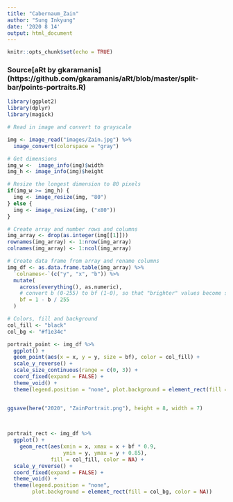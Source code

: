 ```yaml
---
title: "Cabernaum_Zain"
author: "Sung Inkyung"
date: '2020 8 14'
output: html_document
---
```


```r
knitr::opts_chunk$set(echo = TRUE)
```
### Source[aRt by gkaramanis] (https://github.com/gkaramanis/aRt/blob/master/split-bar/points-portraits.R)
```r
library(ggplot2)
library(dplyr)
library(magick)
```


```r
# Read in image and convert to grayscale

img <- image_read("images/Zain.jpg") %>% 
  image_convert(colorspace = "gray")

# Get dimensions
img_w <-  image_info(img)$width
img_h <- image_info(img)$height

# Resize the longest dimension to 80 pixels
if(img_w >= img_h) {
  img <- image_resize(img, "80")
} else {
  img <- image_resize(img, ("x80"))
}

# Create array and number rows and columns
img_array <- drop(as.integer(img[[1]]))
rownames(img_array) <- 1:nrow(img_array)
colnames(img_array) <- 1:ncol(img_array)

# Create data frame from array and rename columns
img_df <- as.data.frame.table(img_array) %>% 
  `colnames<-`(c("y", "x", "b")) %>% 
  mutate(
    across(everything(), as.numeric),
    # convert b (0-255) to bf (1-0), so that "brighter" values become smaller bars
    bf = 1 - b / 255
  )

# Colors, fill and background
col_fill <- "black"
col_bg <- "#f1e34c"
```


```r
portrait_point <- img_df %>% 
  ggplot() +
  geom_point(aes(x = x, y = y, size = bf), color = col_fill) +
  scale_y_reverse() +
  scale_size_continuous(range = c(0, 3)) +
  coord_fixed(expand = FALSE) +
  theme_void() +
  theme(legend.position = "none", plot.background = element_rect(fill = col_bg, color = NA)) 


ggsave(here("2020", "ZainPortrait.png"), height = 8, width = 7)
  
  
```

```r
portrait_rect <- img_df %>% 
  ggplot() +
	geom_rect(aes(xmin = x, xmax = x + bf * 0.9, 
	              ymin = y, ymax = y + 0.85), 
	          fill = col_fill, color = NA) +
  scale_y_reverse() +
  coord_fixed(expand = FALSE) +
  theme_void() +
  theme(legend.position = "none", 
        plot.background = element_rect(fill = col_bg, color = NA)) 

```
